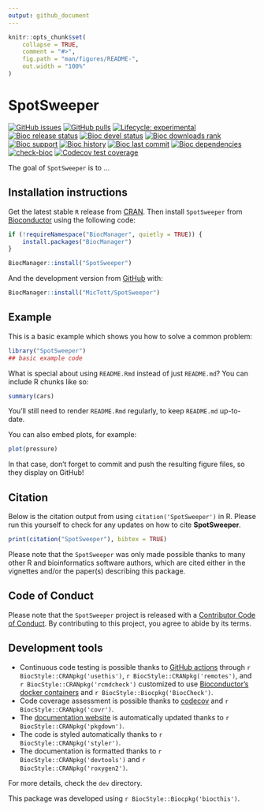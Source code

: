 ```yaml
---
output: github_document
---
```


<!-- README.md is generated from README.Rmd. Please edit that file -->

```r
knitr::opts_chunk$set(
    collapse = TRUE,
    comment = "#>",
    fig.path = "man/figures/README-",
    out.width = "100%"
)
```

# SpotSweeper

<!-- badges: start -->
[![GitHub issues](https://img.shields.io/github/issues/MicTott/SpotSweeper)](https://github.com/MicTott/SpotSweeper/issues)
[![GitHub pulls](https://img.shields.io/github/issues-pr/MicTott/SpotSweeper)](https://github.com/MicTott/SpotSweeper/pulls)
[![Lifecycle: experimental](https://img.shields.io/badge/lifecycle-experimental-orange.svg)](https://lifecycle.r-lib.org/articles/stages.html#experimental)
[![Bioc release status](http://www.bioconductor.org/shields/build/release/bioc/SpotSweeper.svg)](https://bioconductor.org/checkResults/release/bioc-LATEST/SpotSweeper)
[![Bioc devel status](http://www.bioconductor.org/shields/build/devel/bioc/SpotSweeper.svg)](https://bioconductor.org/checkResults/devel/bioc-LATEST/SpotSweeper)
[![Bioc downloads rank](https://bioconductor.org/shields/downloads/release/SpotSweeper.svg)](http://bioconductor.org/packages/stats/bioc/SpotSweeper/)
[![Bioc support](https://bioconductor.org/shields/posts/SpotSweeper.svg)](https://support.bioconductor.org/tag/SpotSweeper)
[![Bioc history](https://bioconductor.org/shields/years-in-bioc/SpotSweeper.svg)](https://bioconductor.org/packages/release/bioc/html/SpotSweeper.html#since)
[![Bioc last commit](https://bioconductor.org/shields/lastcommit/devel/bioc/SpotSweeper.svg)](http://bioconductor.org/checkResults/devel/bioc-LATEST/SpotSweeper/)
[![Bioc dependencies](https://bioconductor.org/shields/dependencies/release/SpotSweeper.svg)](https://bioconductor.org/packages/release/bioc/html/SpotSweeper.html#since)
[![check-bioc](https://github.com/MicTott/SpotSweeper/actions/workflows/check-bioc.yml/badge.svg)](https://github.com/MicTott/SpotSweeper/actions/workflows/check-bioc.yml)
[![Codecov test coverage](https://codecov.io/gh/MicTott/SpotSweeper/branch/devel/graph/badge.svg)](https://app.codecov.io/gh/MicTott/SpotSweeper?branch=devel)
<!-- badges: end -->

The goal of `SpotSweeper` is to ...

## Installation instructions

Get the latest stable `R` release from [CRAN](http://cran.r-project.org/). Then install `SpotSweeper` from [Bioconductor](http://bioconductor.org/) using the following code:

```r
if (!requireNamespace("BiocManager", quietly = TRUE)) {
    install.packages("BiocManager")
}

BiocManager::install("SpotSweeper")
```

And the development version from [GitHub](https://github.com/MicTott/SpotSweeper) with:

```r
BiocManager::install("MicTott/SpotSweeper")
```
## Example

This is a basic example which shows you how to solve a common problem:

```r
library("SpotSweeper")
## basic example code
```

What is special about using `README.Rmd` instead of just `README.md`? You can include R chunks like so:

```r
summary(cars)
```

You'll still need to render `README.Rmd` regularly, to keep `README.md` up-to-date.

You can also embed plots, for example:

```r
plot(pressure)
```

In that case, don't forget to commit and push the resulting figure files, so they display on GitHub!

## Citation

Below is the citation output from using `citation('SpotSweeper')` in R. Please
run this yourself to check for any updates on how to cite __SpotSweeper__.

```r
print(citation("SpotSweeper"), bibtex = TRUE)
```

Please note that the `SpotSweeper` was only made possible thanks to many other R and bioinformatics software authors, which are cited either in the vignettes and/or the paper(s) describing this package.

## Code of Conduct

Please note that the `SpotSweeper` project is released with a [Contributor Code of Conduct](http://bioconductor.org/about/code-of-conduct/). By contributing to this project, you agree to abide by its terms.

## Development tools

* Continuous code testing is possible thanks to [GitHub actions](https://www.tidyverse.org/blog/2020/04/usethis-1-6-0/)  through `r BiocStyle::CRANpkg('usethis')`, `r BiocStyle::CRANpkg('remotes')`, and `r BiocStyle::CRANpkg('rcmdcheck')` customized to use [Bioconductor's docker containers](https://www.bioconductor.org/help/docker/) and `r BiocStyle::Biocpkg('BiocCheck')`.
* Code coverage assessment is possible thanks to [codecov](https://codecov.io/gh) and `r BiocStyle::CRANpkg('covr')`.
* The [documentation website](http://MicTott.github.io/SpotSweeper) is automatically updated thanks to `r BiocStyle::CRANpkg('pkgdown')`.
* The code is styled automatically thanks to `r BiocStyle::CRANpkg('styler')`.
* The documentation is formatted thanks to `r BiocStyle::CRANpkg('devtools')` and `r BiocStyle::CRANpkg('roxygen2')`.

For more details, check the `dev` directory.

This package was developed using `r BiocStyle::Biocpkg('biocthis')`.


